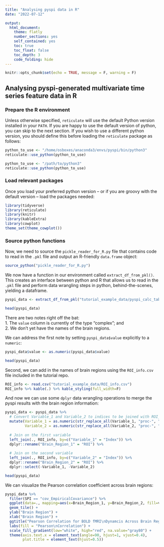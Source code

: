```yaml
---
title: "Analysing pyspi data in R"
date: "2022-07-12"

output:
  html_document:
    theme: flatly
    number_sections: yes
    self_contained: yes
    toc: true
    toc_float: false
    toc_depth: 3
    code_folding: hide
---
```


```r
knitr::opts_chunk$set(echo = TRUE, message = F, warning = F)
```

## Analysing pyspi-generated multivariate time series feature data in R

### Prepare the R environment

Unless otherwise specified, `reticulate` will use the default Python version installed in your `PATH`. If you are happy to use the default version of python, you can skip to the next section. If you wish to use a different python version, you should define this before loading the `reticulate` package as follows:
```r
python_to_use <- "/home/osboxes/anaconda3/envs/pyspi/bin/python3"
reticulate::use_python(python_to_use)
```

```r
python_to_use <- "/path/to/python3"
reticulate::use_python(python_to_use)
```

### Load relevant packages

Once you load your preferred python version -- or if you are groovy with the default version -- load the packages needed:

```r
library(tidyverse)
library(reticulate)
library(knitr)
library(kableExtra)
library(cowplot)
theme_set(theme_cowplot())
```

### Source python functions

Now, we need to source the `pickle_reader_for_R.py` file that contains code to read in the `.pkl` file and output an R-friendly `data.frame` object:
```r
source_python("pickle_reader_for_R.py")
```

We now have a function in our environment called `extract_df_from_pkl()`. This creates an interface between python and R that allows us to read in the `.pkl` file and perform data wrangling steps in python, behind-the-scenes, yielding a dataframe.

```r
pyspi_data <- extract_df_from_pkl("tutorial_example_data/pyspi_calc_table.pkl")

head(pyspi_data)
```

There are two notes right off the bat:  
1. The `value` column is currently of the type "complex"; and   
2. We don't yet have the names of the brain regions. 

We can address the first note by setting `pyspi_data$value` explicitly to a `numeric`:
```r
pyspi_data$value <- as.numeric(pyspi_data$value)

head(pyspi_data)
```
Second, we can add in the names of brain regions using the `ROI_info.csv` file included in the tutorial repo.

```r
ROI_info <- read.csv("tutorial_example_data/ROI_info.csv")
ROI_info %>% kable(.) %>% kable_styling(full_width=F)
```


And now we can use some `dplyr` data wrangling operations to merge the pyspi results with the brain region information:
```r
pyspi_data <- pyspi_data %>%
  # Convert Variable_1 and Variable_2 to indices to be joined with ROI_info table
  mutate(Variable_1 = as.numeric(str_replace_all(Variable_1, "proc-", "")),
         Variable_2 = as.numeric(str_replace_all(Variable_2, "proc-", ""))) %>%
  
  # Join on the first variable
  left_join(., ROI_info, by=c("Variable_1" = "Index")) %>%
  dplyr::rename("Brain_Region_1" = "ROI") %>%
  
  # Join on the second variable
  left_join(., ROI_info, by=c("Variable_2" = "Index")) %>%
  dplyr::rename("Brain_Region_2" = "ROI") %>%
  dplyr::select(-Variable_1, -Variable_2)

head(pyspi_data)
```

We can visualize the Pearson correlation coefficient across brain regions:

```r
pyspi_data %>%
  filter(SPI == "cov_EmpiricalCovariance") %>%
  ggplot(data=., mapping=aes(x=Brain_Region_1, y=Brain_Region_2, fill=value)) +
  geom_tile() +
  ylab("Brain Region") +
  xlab("Brain Region") +
  ggtitle("Pearson Correlation for BOLD fMRI\nDynamcis Across Brain Regions") +
  labs(fill = "Pearson\nCorrelation") +
  scale_fill_gradient(low="white", high="red", na.value="gray80") +
  theme(axis.text.x = element_text(angle=90, hjust=1, vjust=0.4),
        plot.title = element_text(hjust=0.5))
```

